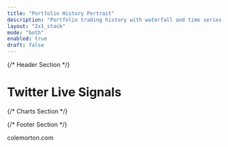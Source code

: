 ```yaml
---
title: "Portfolio History Portrait"
description: "Portfolio trading history with waterfall and time series analysis"
layout: "2x1_stack"
mode: "both"
enabled: true
draft: false
---
```


<div class="portfolio-history-portrait-dashboard">

{/* Header Section */}
<div class="dashboard-header mb-8 text-center">
  <h1 class="text-4xl font-bold text-dark dark:text-white mb-2">
    Twitter Live Signals
  </h1>
</div>

{/* Charts Section */}
<div class="grid grid-cols-1 gap-8">

<ChartDisplay
  client:only="react"
  title="Trade PnL Waterfall Chart"
  category="Trading Performance"
  description="Waterfall chart showing individual trade profits and losses from closed positions, sorted from highest to lowest PnL. Visualizes contribution of each trade to overall portfolio performance."
  chartType="trade-pnl-waterfall"
  titleOnly={true}
/>

<ChartDisplay
  client:only="react"
  title="Closed Position PnL Performance"
  category="Trading Performance"
  description="Multi-line time series showing cumulative PnL for each closed position, indexed to $0 at entry date. Track performance progression across the closed portfolio with individual lines for each ticker."
  chartType="closed-positions-pnl-timeseries"
  titleOnly={true}
/>

</div>

{/* Footer Section */}
<div class="dashboard-footer mt-8 text-center">
  <p class="text-lg text-text dark:text-gray-300">
    colemorton.com
  </p>
</div>

</div>